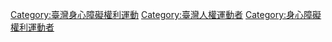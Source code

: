 [[Category:臺灣身心障礙權利運動|Category:臺灣身心障礙權利運動]]
[[Category:臺灣人權運動者|Category:臺灣人權運動者]]
[[Category:身心障礙權利運動者|Category:身心障礙權利運動者]]
